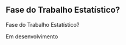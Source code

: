 ## Fase do Trabalho Estatístico? {.headline-page .headline2-page #sumario .visuallyhidden }

[Fase do Trabalho Estatístico?]{.headline-page .headline2-page #sumario .visuallyhidden }


Em desenvolvimento